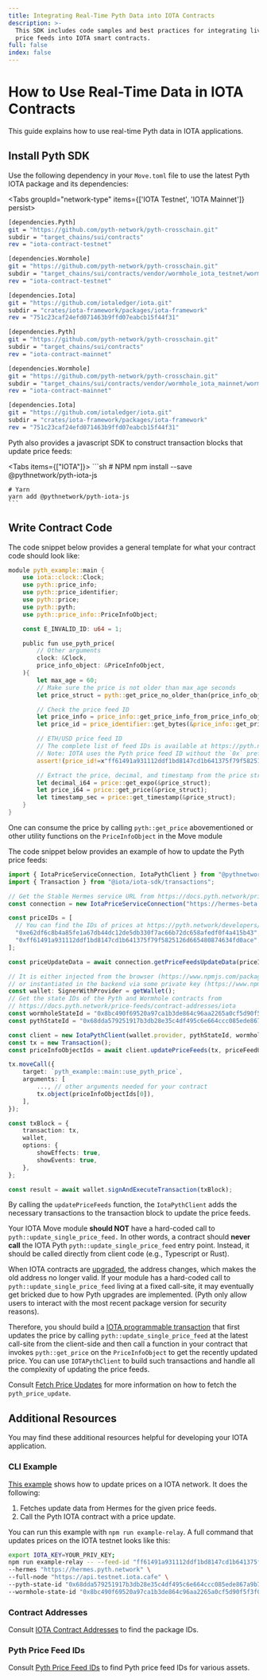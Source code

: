 ```yaml
---
title: Integrating Real-Time Pyth Data into IOTA Contracts
description: >-
  This SDK includes code samples and best practices for integrating live Pyth
  price feeds into IOTA smart contracts.
full: false
index: false
---
```


# How to Use Real-Time Data in IOTA Contracts

This guide explains how to use real-time Pyth data in IOTA applications.

## Install Pyth SDK

Use the following dependency in your `Move.toml` file to use the latest Pyth IOTA package and its dependencies:

<Tabs groupId="network-type" items={['IOTA Testnet', 'IOTA Mainnet']} persist>
<Tab>

```sh copy
[dependencies.Pyth]
git = "https://github.com/pyth-network/pyth-crosschain.git"
subdir = "target_chains/sui/contracts"
rev = "iota-contract-testnet"

[dependencies.Wormhole]
git = "https://github.com/pyth-network/pyth-crosschain.git"
subdir = "target_chains/sui/contracts/vendor/wormhole_iota_testnet/wormhole"
rev = "iota-contract-testnet"

[dependencies.Iota]
git = "https://github.com/iotaledger/iota.git"
subdir = "crates/iota-framework/packages/iota-framework"
rev = "751c23caf24efd071463b9ffd07eabcb15f44f31"
```

</Tab>
<Tab>

```sh copy
[dependencies.Pyth]
git = "https://github.com/pyth-network/pyth-crosschain.git"
subdir = "target_chains/sui/contracts"
rev = "iota-contract-mainnet"

[dependencies.Wormhole]
git = "https://github.com/pyth-network/pyth-crosschain.git"
subdir = "target_chains/sui/contracts/vendor/wormhole_iota_mainnet/wormhole"
rev = "iota-contract-mainnet"

[dependencies.Iota]
git = "https://github.com/iotaledger/iota.git"
subdir = "crates/iota-framework/packages/iota-framework"
rev = "751c23caf24efd071463b9ffd07eabcb15f44f31"
```

</Tab>
</Tabs>

Pyth also provides a javascript SDK to construct transaction blocks that update price feeds:

<Tabs items={["IOTA"]}>
  <Tab>
    ```sh
    # NPM
    npm install --save @pythnetwork/pyth-iota-js

    # Yarn
    yarn add @pythnetwork/pyth-iota-js
    ```

  </Tab>
</Tabs>

## Write Contract Code

The code snippet below provides a general template for what your contract code should look like:

```rust {18} copy
module pyth_example::main {
    use iota::clock::Clock;
    use pyth::price_info;
    use pyth::price_identifier;
    use pyth::price;
    use pyth::pyth;
    use pyth::price_info::PriceInfoObject;

    const E_INVALID_ID: u64 = 1;

    public fun use_pyth_price(
        // Other arguments
        clock: &Clock,
        price_info_object: &PriceInfoObject,
    ){
        let max_age = 60;
        // Make sure the price is not older than max_age seconds
        let price_struct = pyth::get_price_no_older_than(price_info_object,clock, max_age);

        // Check the price feed ID
        let price_info = price_info::get_price_info_from_price_info_object(price_info_object);
        let price_id = price_identifier::get_bytes(&price_info::get_price_identifier(&price_info));

        // ETH/USD price feed ID
        // The complete list of feed IDs is available at https://pyth.network/developers/price-feed-ids
        // Note: IOTA uses the Pyth price feed ID without the `0x` prefix.
        assert!(price_id!=x"ff61491a931112ddf1bd8147cd1b641375f79f5825126d665480874634fd0ace", E_INVALID_ID);

        // Extract the price, decimal, and timestamp from the price struct and use them
        let decimal_i64 = price::get_expo(&price_struct);
        let price_i64 = price::get_price(&price_struct);
        let timestamp_sec = price::get_timestamp(&price_struct);
    }
}
```

One can consume the price by calling `pyth::get_price` abovementioned or other utility functions on the `PriceInfoObject` in the Move module

The code snippet below provides an example of how to update the Pyth price feeds:

```ts copy
import { IotaPriceServiceConnection, IotaPythClient } from "@pythnetwork/pyth-iota-js";
import { Transaction } from "@iota/iota-sdk/transactions";

// Get the Stable Hermes service URL from https://docs.pyth.network/price-feeds/api-instances-and-providers/hermes
const connection = new IotaPriceServiceConnection("https://hermes-beta.pyth.network");

const priceIDs = [
  // You can find the IDs of prices at https://pyth.network/developers/price-feed-ids
  "0xe62df6c8b4a85fe1a67db44dc12de5db330f7ac66b72dc658afedf0f4a415b43", // BTC/USD price ID
  "0xff61491a931112ddf1bd8147cd1b641375f79f5825126d665480874634fd0ace", // ETH/USD price ID
];

const priceUpdateData = await connection.getPriceFeedsUpdateData(priceIDs);

// It is either injected from the browser (https://www.npmjs.com/package/@iota/dapp-kit)
// or instantiated in the backend via some private key (https://www.npmjs.com/package/@iota/iota-sdk)
const wallet: SignerWithProvider = getWallet();
// Get the state IDs of the Pyth and Wormhole contracts from
// https://docs.pyth.network/price-feeds/contract-addresses/iota
const wormholeStateId = "0x8bc490f69520a97ca1b3de864c96aa2265a0cf5d90f5f3f016b2eddf0cf2af2b";
const pythStateId = "0x68dda579251917b3db28e35c4df495c6e664ccc085ede867a9b773c8ebedc2c1";

const client = new IotaPythClient(wallet.provider, pythStateId, wormholeStateId);
const tx = new Transaction();
const priceInfoObjectIds = await client.updatePriceFeeds(tx, priceFeedUpdateData, priceIDs);

tx.moveCall({
    target: `pyth_example::main::use_pyth_price`,
    arguments: [
        ..., // other arguments needed for your contract
        tx.object(priceInfoObjectIds[0]),
    ],
});

const txBlock = {
    transaction: tx,
    wallet,
    options: {
        showEffects: true,
        showEvents: true,
    },
};

const result = await wallet.signAndExecuteTransaction(txBlock);
```

By calling the `updatePriceFeeds` function, the `IotaPythClient` adds the necessary transactions to the transaction block to update the price feeds.

<Callout variant="warning" icon="⚠️">

Your IOTA Move module **should NOT** have a hard-coded call to `pyth::update_single_price_feed.` In other words, a contract should **never call** the IOTA Pyth `pyth::update_single_price_feed` entry point. Instead, it should be called directly from client code (e.g., Typescript or Rust).

When IOTA contracts are [upgraded](https://docs.iota.org/developer/iota-101/move-overview/package-upgrades/introduction), the address changes, which makes the old address no longer valid. If your module has a hard-coded call to `pyth::update_single_price_feed` living at a fixed call-site, it may eventually get bricked due to how Pyth upgrades are implemented. (Pyth only allow users to interact with the most recent package version for security reasons).

Therefore, you should build a [IOTA programmable transaction](https://docs.iota.org/developer/iota-101/transactions/ptb/programmable-transaction-blocks-overview) that first updates the price by calling `pyth::update_single_price_feed` at the latest call-site from the client-side and then call a function in your contract that invokes `pyth::get_price` on the `PriceInfoObject` to get the recently updated price.
You can use `IOTAPythClient` to build such transactions and handle all the complexity of updating the price feeds.

Consult [Fetch Price Updates](../fetch-price-updates) for more information on how to fetch the `pyth_price_update`.

</Callout>

## Additional Resources

You may find these additional resources helpful for developing your IOTA application.

### CLI Example

[This example](https://github.com/pyth-network/pyth-crosschain/tree/main/target_chains/iota/cli) shows how to update prices on a IOTA network. It does the following:

1. Fetches update data from Hermes for the given price feeds.
1. Call the Pyth IOTA contract with a price update.

You can run this example with `npm run example-relay`. A full command that updates prices on the IOTA testnet looks like this:

```bash
export IOTA_KEY=YOUR_PRIV_KEY;
npm run example-relay -- --feed-id "ff61491a931112ddf1bd8147cd1b641375f79f5825126d665480874634fd0ace" \
--hermes "https://hermes.pyth.network" \
--full-node "https://api.testnet.iota.cafe" \
--pyth-state-id "0x68dda579251917b3db28e35c4df495c6e664ccc085ede867a9b773c8ebedc2c1" \
--wormhole-state-id "0x8bc490f69520a97ca1b3de864c96aa2265a0cf5d90f5f3f016b2eddf0cf2af2b"
```

### Contract Addresses

Consult [IOTA Contract Addresses](../contract-addresses/iota) to find the package IDs.

### Pyth Price Feed IDs

Consult [Pyth Price Feed IDs](https://pyth.network/developers/price-feed-ids) to find Pyth price feed IDs for various assets.
